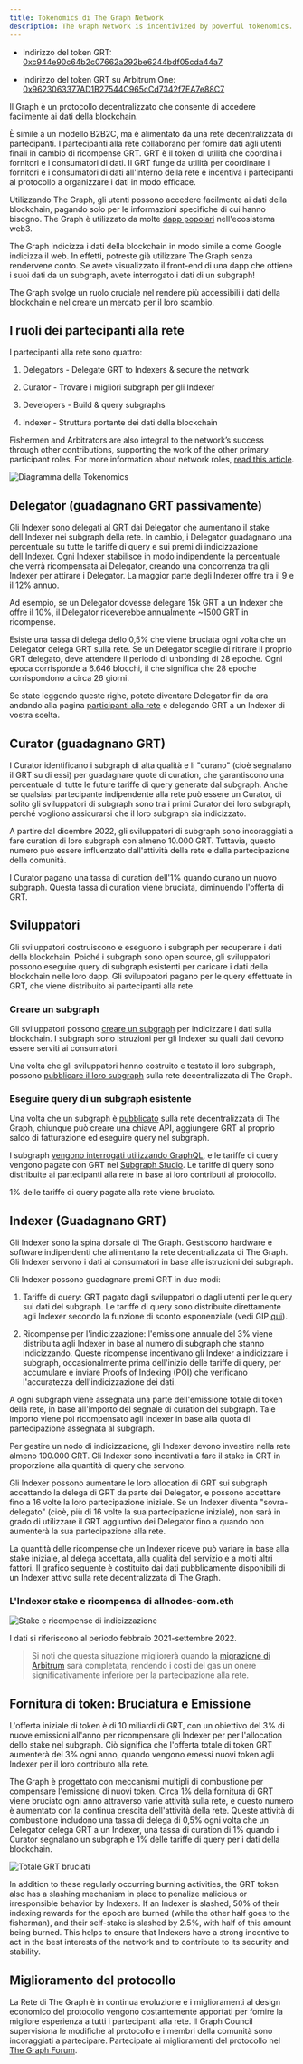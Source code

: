 ```yaml
---
title: Tokenomics di The Graph Network
description: The Graph Network is incentivized by powerful tokenomics. Here’s how GRT, The Graph’s native work utility token works.
---
```


- Indirizzo del token GRT: [0xc944e90c64b2c07662a292be6244bdf05cda44a7](https://etherscan.io/token/0xc944e90c64b2c07662a292be6244bdf05cda44a7)

- Indirizzo del token GRT su Arbitrum One: [0x9623063377AD1B27544C965cCd7342f7EA7e88C7](https://arbiscan.io/token/0x9623063377ad1b27544c965ccd7342f7ea7e88c7)

Il Graph è un protocollo decentralizzato che consente di accedere facilmente ai dati della blockchain.

È simile a un modello B2B2C, ma è alimentato da una rete decentralizzata di partecipanti. I partecipanti alla rete collaborano per fornire dati agli utenti finali in cambio di ricompense GRT. GRT è il token di utilità che coordina i fornitori e i consumatori di dati. Il GRT funge da utilità per coordinare i fornitori e i consumatori di dati all'interno della rete e incentiva i partecipanti al protocollo a organizzare i dati in modo efficace.

Utilizzando The Graph, gli utenti possono accedere facilmente ai dati della blockchain, pagando solo per le informazioni specifiche di cui hanno bisogno. The Graph è utilizzato da molte [dapp popolari](https://thegraph.com/explorer) nell'ecosistema web3.

The Graph indicizza i dati della blockchain in modo simile a come Google indicizza il web. In effetti, potreste già utilizzare The Graph senza rendervene conto. Se avete visualizzato il front-end di una dapp che ottiene i suoi dati da un subgraph, avete interrogato i dati di un subgraph!

The Graph svolge un ruolo cruciale nel rendere più accessibili i dati della blockchain e nel creare un mercato per il loro scambio.

## I ruoli dei partecipanti alla rete

I partecipanti alla rete sono quattro:

1.  Delegators - Delegate GRT to Indexers & secure the network

2.  Curator - Trovare i migliori subgraph per gli Indexer

3.  Developers - Build & query subgraphs

4.  Indexer - Struttura portante dei dati della blockchain

Fishermen and Arbitrators are also integral to the network’s success through other contributions, supporting the work of the other primary participant roles. For more information about network roles, [read this article](https://thegraph.com/blog/the-graph-grt-token-economics/).

![Diagramma della Tokenomics](/img/updated-tokenomics-image.png)

## Delegator (guadagnano GRT passivamente)

Gli Indexer sono delegati al GRT dai Delegator che aumentano il stake dell'Indexer nei subgraph della rete. In cambio, i Delegator guadagnano una percentuale su tutte le tariffe di query e sui premi di indicizzazione dell'Indexer. Ogni Indexer stabilisce in modo indipendente la percentuale che verrà ricompensata ai Delegator, creando una concorrenza tra gli Indexer per attirare i Delegator. La maggior parte degli Indexer offre tra il 9 e il 12% annuo.

Ad esempio, se un Delegator dovesse delegare 15k GRT a un Indexer che offre il 10%, il Delegator riceverebbe annualmente ~1500 GRT in ricompense.

Esiste una tassa di delega dello 0,5% che viene bruciata ogni volta che un Delegator delega GRT sulla rete. Se un Delegator sceglie di ritirare il proprio GRT delegato, deve attendere il periodo di unbonding di 28 epoche. Ogni epoca corrisponde a 6.646 blocchi, il che significa che 28 epoche corrispondono a circa 26 giorni.

Se state leggendo queste righe, potete diventare Delegator fin da ora andando alla pagina [participanti alla rete](https://thegraph.com/explorer/participants/indexers) e delegando GRT a un Indexer di vostra scelta.

## Curator (guadagnano GRT)

I Curator identificano i subgraph di alta qualità e li "curano" (cioè segnalano il GRT su di essi) per guadagnare quote di curation, che garantiscono una percentuale di tutte le future tariffe di query generate dal subgraph. Anche se qualsiasi partecipante indipendente alla rete può essere un Curator, di solito gli sviluppatori di subgraph sono tra i primi Curator dei loro subgraph, perché vogliono assicurarsi che il loro subgraph sia indicizzato.

A partire dal dicembre 2022, gli sviluppatori di subgraph sono incoraggiati a fare curation di loro subgraph con almeno 10.000 GRT. Tuttavia, questo numero può essere influenzato dall'attività della rete e dalla partecipazione della comunità.

I Curator pagano una tassa di curation dell'1% quando curano un nuovo subgraph. Questa tassa di curation viene bruciata, diminuendo l'offerta di GRT.

## Sviluppatori

Gli sviluppatori costruiscono e eseguono i subgraph per recuperare i dati della blockchain. Poiché i subgraph sono open source, gli sviluppatori possono eseguire query di subgraph esistenti per caricare i dati della blockchain nelle loro dapp. Gli sviluppatori pagano per le query effettuate in GRT, che viene distribuito ai partecipanti alla rete.

### Creare un subgraph

Gli sviluppatori possono [creare un subgraph](/developing/creating-a-subgraph/) per indicizzare i dati sulla blockchain. I subgraph sono istruzioni per gli Indexer su quali dati devono essere serviti ai consumatori.

Una volta che gli sviluppatori hanno costruito e testato il loro subgraph, possono [pubblicare il loro subgraph](/publishing/publishing-a-subgraph/) sulla rete decentralizzata di The Graph.

### Eseguire query di un subgraph esistente

Una volta che un subgraph è [pubblicato](https://thegraph.com/docs/en/publishing/publishing-a-subgraph/) sulla rete decentralizzata di The Graph, chiunque può creare una chiave API, aggiungere GRT al proprio saldo di fatturazione ed eseguire query nel subgraph.

I subgraph [vengono interrogati utilizzando GraphQL](/querying/querying-the-graph/), e le tariffe di query vengono pagate con GRT nel [Subgraph Studio](https://thegraph.com/studio/). Le tariffe di query sono distribuite ai partecipanti alla rete in base ai loro contributi al protocollo.

1% delle tariffe di query pagate alla rete viene bruciato.

## Indexer (Guadagnano GRT)

Gli Indexer sono la spina dorsale di The Graph. Gestiscono hardware e software indipendenti che alimentano la rete decentralizzata di The Graph. Gli Indexer servono i dati ai consumatori in base alle istruzioni dei subgraph.

Gli Indexer possono guadagnare premi GRT in due modi:

1.  Tariffe di query: GRT pagato dagli sviluppatori o dagli utenti per le query sui dati del subgraph. Le tariffe di query sono distribuite direttamente agli Indexer secondo la funzione di sconto esponenziale (vedi GIP [qui](https://forum.thegraph.com/t/gip-0051-exponential-query-fee-rebates-for-indexers/4162)).

2.  Ricompense per l'indicizzazione: l'emissione annuale del 3% viene distribuita agli Indexer in base al numero di subgraph che stanno indicizzando. Queste ricompense incentivano gli Indexer a indicizzare i subgraph, occasionalmente prima dell'inizio delle tariffe di query, per accumulare e inviare Proofs of Indexing (POI) che verificano l'accuratezza dell'indicizzazione dei dati.

A ogni subgraph viene assegnata una parte dell'emissione totale di token della rete, in base all'importo del segnale di curation del subgraph. Tale importo viene poi ricompensato agli Indexer in base alla quota di partecipazione assegnata al subgraph.

Per gestire un nodo di indicizzazione, gli Indexer devono investire nella rete almeno 100.000 GRT. Gli Indexer sono incentivati a fare il stake in GRT in proporzione alla quantità di query che servono.

Gli Indexer possono aumentare le loro allocation di GRT sui subgraph accettando la delega di GRT da parte dei Delegator, e possono accettare fino a 16 volte la loro partecipazione iniziale. Se un Indexer diventa "sovra-delegato" (cioè, più di 16 volte la sua partecipazione iniziale), non sarà in grado di utilizzare il GRT aggiuntivo dei Delegator fino a quando non aumenterà la sua partecipazione alla rete.

La quantità delle ricompense che un Indexer riceve può variare in base alla stake iniziale, al delega accettata, alla qualità del servizio e a molti altri fattori. Il grafico seguente è costituito dai dati pubblicamente disponibili di un Indexer attivo sulla rete decentralizzata di The Graph.

### L'Indexer stake e ricompensa di allnodes-com.eth

![Stake e ricompense di indicizzazione](/img/indexing-stake-and-income.png)

I dati si riferiscono al periodo febbraio 2021-settembre 2022.

> Si noti che questa situazione migliorerà quando la [migrazione di Arbitrum](https://forum.thegraph.com/t/gip-0037-the-graph-arbitrum-deployment-with-linear-rewards-minted-in-l2/3551) sarà completata, rendendo i costi del gas un onere significativamente inferiore per la partecipazione alla rete.

## Fornitura di token: Bruciatura e Emissione

L'offerta iniziale di token è di 10 miliardi di GRT, con un obiettivo del 3% di nuove emissioni all'anno per ricompensare gli Indexer per per l'allocation dello stake nel subgraph. Ciò significa che l'offerta totale di token GRT aumenterà del 3% ogni anno, quando vengono emessi nuovi token agli Indexer per il loro contributo alla rete.

The Graph è progettato con meccanismi multipli di combustione per compensare l'emissione di nuovi token. Circa 1% della fornitura di GRT viene bruciato ogni anno attraverso varie attività sulla rete, e questo numero è aumentato con la continua crescita dell'attività della rete. Queste attività di combustione includono una tassa di delega di 0,5% ogni volta che un Delegator delega GRT a un Indexer, una tassa di curation di 1% quando i Curator segnalano un subgraph e 1% delle tariffe di query per i dati della blockchain.

![Totale GRT bruciati](/img/total-burned-grt.jpeg)

In addition to these regularly occurring burning activities, the GRT token also has a slashing mechanism in place to penalize malicious or irresponsible behavior by Indexers. If an Indexer is slashed, 50% of their indexing rewards for the epoch are burned (while the other half goes to the fisherman), and their self-stake is slashed by 2.5%, with half of this amount being burned. This helps to ensure that Indexers have a strong incentive to act in the best interests of the network and to contribute to its security and stability.

## Miglioramento del protocollo

La Rete di The Graph è in continua evoluzione e i miglioramenti al design economico del protocollo vengono costantemente apportati per fornire la migliore esperienza a tutti i partecipanti alla rete. Il Graph Council supervisiona le modifiche al protocollo e i membri della comunità sono incoraggiati a partecipare. Partecipate ai miglioramenti del protocollo nel [The Graph Forum](https://forum.thegraph.com/).

